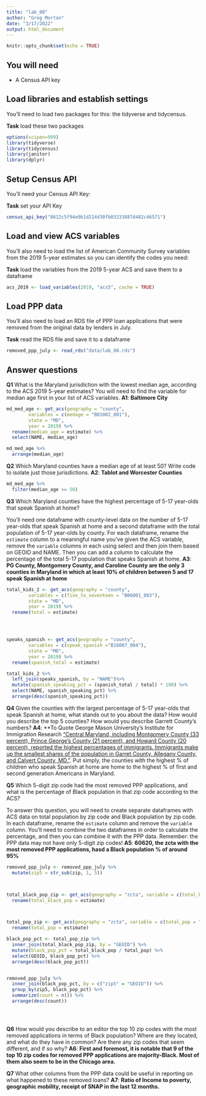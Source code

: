 ```yaml
---
title: "lab_08"
author: "Greg Morton"
date: "3/17/2022"
output: html_document
---
```


```r
knitr::opts_chunk$set(echo = TRUE)
```

## You will need

* A Census API key

## Load libraries and establish settings

You'll need to load two packages for this: the tidyverse and tidycensus.

**Task** load these two packages

```r
options(scipen=999)
library(tidyverse)
library(tidycensus)
library(janitor)
library(dplyr)

```

## Setup Census API

You'll need your Census API Key:

**Task** set your API Key

```r

census_api_key("8612c5f94e9b1d214d30fb03233887d482c46571")
```

## Load and view ACS variables

You'll also need to load the list of American Community Survey variables from the 2019 5-year estimates so you can identify the codes you need:

**Task** load the variables from the 2019 5-year ACS and save them to a dataframe

```r
acs_2019 <- load_variables(2019, "acs5", cache = TRUE)


```

## Load PPP data

You'll also need to load an RDS file of PPP loan applications that were removed from the original data by lenders in July.

**Task** read the RDS file and save it to a dataframe

```r
removed_ppp_july <- read_rds("data/lab_08.rds")
```

## Answer questions

**Q1** What is the Maryland jurisdiction with the lowest median age, according to the ACS 2019 5-year estimates? You will need to find the variable for median age first in your list of ACS variables.
**A1**: **Baltimore City**

```r
md_med_age <- get_acs(geography = "county",
        variables = c(medage = "B01002_001"),
        state = "MD",
        year = 2019) %>%
  rename(median_age = estimate) %>%
  select(NAME, median_age)

md_med_age %>%
  arrange(median_age)

```

**Q2** Which Maryland counties have a median age of at least 50? Write code to isolate just those jurisdictions.
**A2**: **Tablot and Worcester Counties**

```r

md_med_age %>%
  filter(median_age >= 50)
```

**Q3** Which Maryland counties have the highest percentage of 5-17 year-olds that speak Spanish at home? 

You'll need one dataframe with county-level data on the number of 5-17 year-olds that speak Spanish at home and a second dataframe with the total population of 5-17 year-olds by county. For each dataframe, rename the `estimate` column to a meaningful name you've given the ACS variable, remove the `variable` columns in each using select and then join them based on GEOID and NAME. Then you can add a column to calculate the percentage of the total 5-17 population that speaks Spanish at home.
**A3**: **PG County, Montgomery County, and Caroline County are the only 3 counties in Maryland in which at least 10% of children between 5 and 17 speak Spanish at home**

```r
total_kids_2 <- get_acs(geography = "county",
        variables = c(five_to_seventeen = "B06001_003"),
        state = "MD",
        year = 2019) %>%
  rename(total = estimate)




speaks_spanish <- get_acs(geography = "county",
        variables = c(speak_spanish ="B16007_004"),
        state = "MD",
        year = 2019) %>%
  rename(spanish_total = estimate)

total_kids_2 %>% 
  left_join(speaks_spanish, by = "NAME")%>%
  mutate(spanish_speaking_pct = (spanish_total / total) * 100) %>%
  select(NAME, spanish_speaking_pct) %>%
  arrange(desc(spanish_speaking_pct))


```

**Q4** Given the counties with the largest percentage of 5-17 year-olds that speak Spanish at home, what stands out to you about the data? How would you describe the top 5 counties? How would you describe Garrett County's numbers?
**A4**: **To Quote George Mason University's Institute for Immigration Research ["Central Maryland, including Montgomery County (33 percent), Prince George's County (21 percent), and Howard County (20 percent), reported the highest percentages of immigrants. Immigrants make up the smallest shares of the population in Garret County, Allegany County, and Calvert County, MD."](https://d101vc9winf8ln.cloudfront.net/documents/28577/original/Howard_County_MD_iDod_Fact_Sheet.pdf?1531328337#:~:text=Central%20Maryland%2C%20including%20Montgomery%20County,%2C%20and%20Calvert%20County%2C%20MD).  Put simply, the counties with the highest % of children who speak Spanish at home are home to the highest % of first and second generation Americans in Maryland.    

**Q5** Which 5-digit zip code had the most removed PPP applications, and what is the percentage of Black population in that zip code according to the ACS? 

To answer this question, you will need to create separate dataframes with ACS data on total population by zip code and Black population by zip code. In each dataframe, rename the `estimate` column and remove the `variable` column. You'll need to combine the two dataframes in order to calculate the percentage, and then you can combine it with the PPP data. Remember: the PPP data may not have only 5-digit zip codes!
**A5**: **60620, the zcta with the most removed PPP applications, hasd a Black population % of around 95%**

```r
removed_ppp_july <- removed_ppp_july %>%
  mutate(zip5 = str_sub(zip, 1, 5))



total_black_pop_zip <- get_acs(geography = "zcta", variable = c(total_black_pop = "B02001_003"), year = 2019) %>%
  rename(total_black_pop = estimate)



total_pop_zip <- get_acs(geography = "zcta", variable = c(total_pop = "B01003_001"), year = 2019) %>%
  rename(total_pop = estimate)

black_pop_pct <- total_pop_zip %>%
  inner_join(total_black_pop_zip, by = "GEOID") %>%
  mutate(black_pop_pct = total_black_pop / total_pop) %>%
  select(GEOID, black_pop_pct) %>%
  arrange(desc(black_pop_pct))


removed_ppp_july %>%
  inner_join(black_pop_pct, by = c("zip5" = "GEOID")) %>%
  group_by(zip5, black_pop_pct) %>%
  summarize(count = n()) %>%
  arrange(desc(count))





```

**Q6** How would you describe to an editor the top 10 zip codes with the most removed applications in terms of Black population? Where are they located, and what do they have in common? Are there any zip codes that seem different, and if so why?
**A6**: **First and foremost, it is notable that 9 of the top 10 zip codes for removed PPP applications are majority-Black.  Most of them also seem to be in the Chicago area.**

**Q7** What other columns from the PPP data could be useful in reporting on what happened to these removed loans?
**A7**: **Ratio of Income to poverty, geographic mobility, receipt of SNAP in the last 12 months.**

